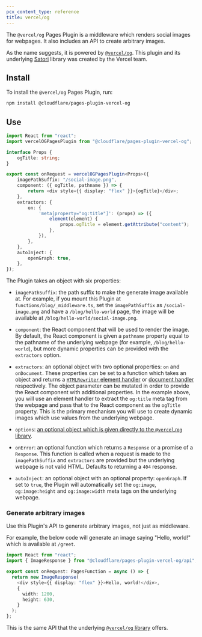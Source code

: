 ```yaml
---
pcx_content_type: reference
title: vercel/og
---
```


The `@vercel/og` Pages Plugin is a middleware which renders social images for webpages. It also includes an API to create arbitrary images.

As the name suggests, it is powered by [`@vercel/og`](https://vercel.com/docs/concepts/functions/edge-functions/og-image-generation). This plugin and its underlying [Satori](https://github.com/vercel/satori) library was created by the Vercel team.

## Install

To install the `@vercel/og` Pages Plugin, run:

```sh
npm install @cloudflare/pages-plugin-vercel-og
```

## Use

```typescript
import React from "react";
import vercelOGPagesPlugin from "@cloudflare/pages-plugin-vercel-og";

interface Props {
	ogTitle: string;
}

export const onRequest = vercelOGPagesPlugin<Props>({
	imagePathSuffix: "/social-image.png",
	component: ({ ogTitle, pathname }) => {
		return <div style={{ display: "flex" }}>{ogTitle}</div>;
	},
	extractors: {
		on: {
			'meta[property="og:title"]': (props) => ({
				element(element) {
					props.ogTitle = element.getAttribute("content");
				},
			}),
		},
	},
	autoInject: {
		openGraph: true,
	},
});
```

The Plugin takes an object with six properties:

- `imagePathSuffix`: the path suffix to make the generate image available at. For example, if you mount this Plugin at `functions/blog/_middleware.ts`, set the `imagePathSuffix` as `/social-image.png` and have a `/blog/hello-world` page, the image will be available at `/blog/hello-world/social-image.png`.

- `component`: the React component that will be used to render the image. By default, the React component is given a `pathname` property equal to the pathname of the underlying webpage (for example, `/blog/hello-world`), but more dynamic properties can be provided with the `extractors` option.

- `extractors`: an optional object with two optional properties: `on` and `onDocument`. These properties can be set to a function which takes an object and returns a [`HTMLRewriter` element handler](/workers/runtime-apis/html-rewriter/#element-handlers) or [document handler](/workers/runtime-apis/html-rewriter/#document-handlers) respectively. The object parameter can be mutated in order to provide the React component with additional properties. In the example above, you will use an element handler to extract the `og:title` meta tag from the webpage and pass that to the React component as the `ogTitle` property. This is the primary mechanism you will use to create dynamic images which use values from the underlying webpage.

- `options`: [an optional object which is given directly to the `@vercel/og` library](https://vercel.com/docs/concepts/functions/edge-functions/og-image-generation/og-image-api).

- `onError`: an optional function which returns a `Response` or a promise of a `Response`. This function is called when a request is made to the `imagePathSuffix` and `extractors` are provided but the underlying webpage is not valid HTML. Defaults to returning a `404` response.

- `autoInject`: an optional object with an optional property: `openGraph`. If set to `true`, the Plugin will automatically set the `og:image`, `og:image:height` and `og:image:width` meta tags on the underlying webpage.

### Generate arbitrary images

Use this Plugin's API to generate arbitrary images, not just as middleware.

For example, the below code will generate an image saying "Hello, world!" which is available at `/greet`.

```typescript
import React from "react";
import { ImageResponse } from "@cloudflare/pages-plugin-vercel-og/api";

export const onRequest: PagesFunction = async () => {
  return new ImageResponse(
    <div style={{ display: "flex" }}>Hello, world!</div>,
    {
      width: 1200,
      height: 630,
    }
  );
};
```

This is the same API that the underlying [`@vercel/og` library](https://vercel.com/docs/concepts/functions/edge-functions/og-image-generation/og-image-api) offers.
